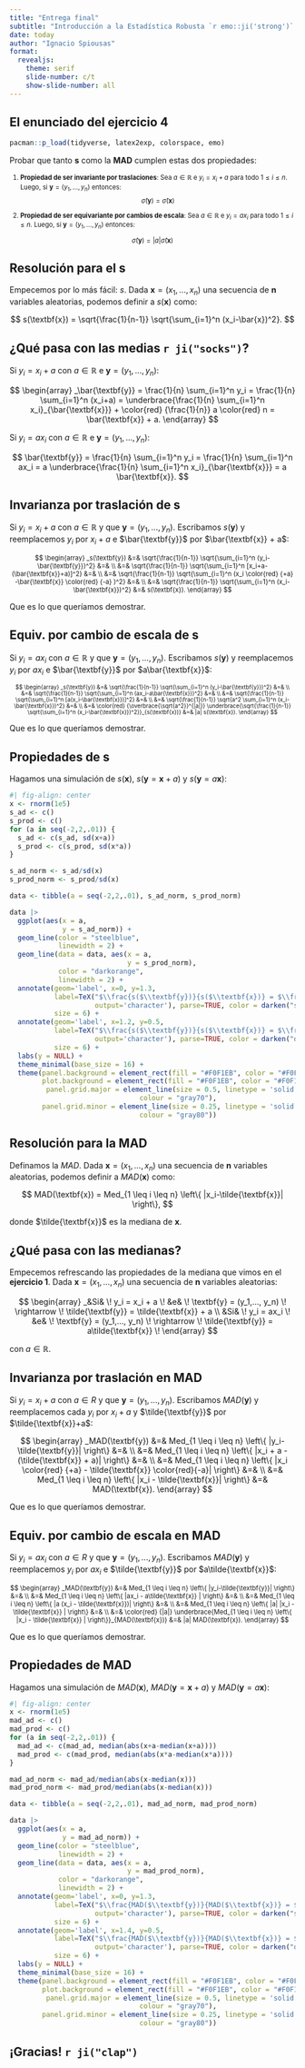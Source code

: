 ```yaml
---
title: "Entrega final"
subtitle: "Introducción a la Estadística Robusta `r emo::ji('strong')` (2024)"
date: today
author: "Ignacio Spiousas"
format:
  revealjs: 
    theme: serif
    slide-number: c/t
    show-slide-number: all
---
```


## El enunciado del **ejercicio 4**

```r
pacman::p_load(tidyverse, latex2exp, colorspace, emo)
```

Probar que tanto **s** como la **MAD** cumplen estas dos propiedades:

::: {style="font-size: 80%;"}

1. **Propiedad de ser invariante por traslaciones**: Sea $a \in \mathbb{R}$ e $y_i = x_i + a$ para todo $1 \leq i \leq n$. Luego, si $\textbf{y} = (y_1,..., y_n)$ entonces:
$$
\hat{\sigma}(\textbf{y}) = \hat{\sigma}(\textbf{x}) 
$$

2. **Propiedad de ser equivariante por cambios de escala**: Sea $a \in \mathbb{R}$ e $y_i = ax_i$ para todo $1 \leq i \leq n$. Luego, si $\textbf{y} = (y_1,..., y_n)$ entonces:

$$
\hat{\sigma}(\textbf{y}) = |a| \hat{\sigma}(\textbf{x}) 
$$
::: 

## Resolución para el **s**

Empecemos por lo más fácil: $s$. Dada $\textbf{x} = (x_1,..., x_n)$ una secuencia de **n** variables aleatorias, podemos definir a $s(\textbf{x})$ como:

$$
s(\textbf{x}) = \sqrt{\frac{1}{n-1}} \sqrt{\sum_{i=1}^n (x_i-\bar{x})^2}.
$$

## ¿Qué pasa con las medias `r ji("socks")`?

Si $y_i = x_i + a$ con $a \in \mathbb{R}$ e $\textbf{y} = (y_1,..., y_n)$:

$$
\begin{array}
_\bar{\textbf{y}} =  \frac{1}{n} \sum_{i=1}^n y_i =  \frac{1}{n}  \sum_{i=1}^n (x_i+a) =
\underbrace{\frac{1}{n} \sum_{i=1}^n x_i}_{\bar{\textbf{x}}} + \color{red} {\frac{1}{n}} a \color{red} n = \bar{\textbf{x}} + a.
\end{array}
$$

Si $y_i = ax_i$ con $a \in \mathbb{R}$ e $\textbf{y} = (y_1,..., y_n)$:

$$
\bar{\textbf{y}} = \frac{1}{n} \sum_{i=1}^n y_i = \frac{1}{n} \sum_{i=1}^n ax_i = a \underbrace{\frac{1}{n} \sum_{i=1}^n x_i}_{\bar{\textbf{x}}} = a \bar{\textbf{x}}.
$$

## Invarianza por traslación de **s**

Si $y_i = x_i + a$ con $a \in \mathbb{R}$ y que $\textbf{y} = (y_1,..., y_n)$. Escribamos $s(\textbf{y})$ y reemplacemos $y_i$ por $x_i+a$ e $\bar{\textbf{y}}$ por $\bar{\textbf{x}} + a$:

::: {style="font-size: 80%;"}

$$
\begin{array}
_s(\textbf{y}) &=& \sqrt{\frac{1}{n-1}} \sqrt{\sum_{i=1}^n (y_i-\bar{\textbf{y}})^2} &=& \\
&=& \sqrt{\frac{1}{n-1}} \sqrt{\sum_{i=1}^n [x_i+a-(\bar{\textbf{x}}+a)]^2} &=& \\
&=& \sqrt{\frac{1}{n-1}} \sqrt{\sum_{i=1}^n (x_i \color{red} {+a} -\bar{\textbf{x}} \color{red} {-a} )^2} &=& \\
&=& \sqrt{\frac{1}{n-1}} \sqrt{\sum_{i=1}^n (x_i-\bar{\textbf{x}})^2} &=& s(\textbf{x}).
\end{array}
$$
:::

Que es lo que queríamos demostrar.

## Equiv. por cambio de escala de **s**

Si $y_i = ax_i$ con $a \in \mathbb{R}$ y que $\textbf{y} = (y_1,..., y_n)$. Escribamos $s(\textbf{y})$ y reemplacemos $y_i$ por $ax_i$ e $\bar{\textbf{y}}$ por $a\bar{\textbf{x}}$:

::: {style="font-size: 70%;"}

$$
\begin{array}
_s(\textbf{y}) &=& \sqrt{\frac{1}{n-1}} \sqrt{\sum_{i=1}^n (y_i-\bar{\textbf{y}})^2} &=& \\
&=& \sqrt{\frac{1}{n-1}} \sqrt{\sum_{i=1}^n (ax_i-a\bar{\textbf{x}})^2} &=& \\
&=& \sqrt{\frac{1}{n-1}} \sqrt{\sum_{i=1}^n [a(x_i-\bar{\textbf{x}})]^2} &=& \\
&=& \sqrt{\frac{1}{n-1}} \sqrt{a^2 \sum_{i=1}^n (x_i-\bar{\textbf{x}})^2} &=& \\
&=& \color{red} {\overbrace{\sqrt{a^2}}^{|a|}} \underbrace{\sqrt{\frac{1}{n-1}} \sqrt{\sum_{i=1}^n (x_i-\bar{\textbf{x}})^2}}_{s(\textbf{x})} &=& |a| s(\textbf{x}).
\end{array}
$$

:::

Que es lo que queríamos demostrar.

## Propiedades de **s**

Hagamos una simulación de $s(\textbf{x})$, $s(\textbf{y}=\textbf{x}+a)$ y $s(\textbf{y}=a\textbf{x})$:

```r
#| fig-align: center
x <- rnorm(1e5)
s_ad <- c()
s_prod <- c()
for (a in seq(-2,2,.01)) {
  s_ad <- c(s_ad, sd(x+a))  
  s_prod <- c(s_prod, sd(x*a))  
}

s_ad_norm <- s_ad/sd(x)
s_prod_norm <- s_prod/sd(x)

data <- tibble(a = seq(-2,2,.01), s_ad_norm, s_prod_norm)

data |>
  ggplot(aes(x = a,
             y = s_ad_norm)) +
  geom_line(color = "steelblue", 
            linewidth = 2) +
  geom_line(data = data, aes(x = a,
                             y = s_prod_norm), 
            color = "darkorange", 
            linewidth = 2) + 
  annotate(geom='label', x=0, y=1.3, 
           label=TeX("$\\frac{s($\\textbf{y})}{s($\\textbf{x})} = $\\frac{s($\\textbf{x+a})}{s($\\textbf{x})}=1", 
                     output='character'), parse=TRUE, color = darken("steelblue"), fill = darken("#F0F1EB", amount = .02),
           size = 6) +
  annotate(geom='label', x=1.2, y=0.5, 
           label=TeX("$\\frac{s($\\textbf{y})}{s($\\textbf{x})} = $\\frac{s($\\textbf{ax})}{s($\\textbf{x})}=|a|", 
                     output='character'), parse=TRUE, color = darken("darkorange"), fill = darken("#F0F1EB", amount = .02),
           size = 6) +
  labs(y = NULL) +
  theme_minimal(base_size = 16) +
  theme(panel.background = element_rect(fill = "#F0F1EB", color = "#F0F1EB"),
        plot.background = element_rect(fill = "#F0F1EB", color = "#F0F1EB"),
         panel.grid.major = element_line(size = 0.5, linetype = 'solid',
                                colour = "gray70"), 
        panel.grid.minor = element_line(size = 0.25, linetype = 'solid',
                                colour = "gray80"))
```


## Resolución para la **MAD**

Definamos la $MAD$. Dada $\textbf{x} = (x_1,..., x_n)$ una secuencia de **n** variables aleatorias, podemos definir a $MAD(\textbf{x})$ como:

$$
MAD(\textbf{x}) = Med_{1 \leq i \leq n} \left\{ |x_i-\tilde{\textbf{x}}| \right\},
$$

donde $\tilde{\textbf{x}}$ es la mediana de $\textbf{x}$.

## ¿Qué pasa con las medianas?

Empecemos refrescando las propiedades de la mediana que vimos en el **ejercicio 1**. Dada $\textbf{x} = (x_1,..., x_n)$ una secuencia de **n** variables aleatorias:

$$
\begin{array}
_&Si& \! y_i = x_i + a \! &e& \! \textbf{y} = (y_1,..., y_n) \! \rightarrow \! \tilde{\textbf{y}} = \tilde{\textbf{x}} + a \\
&Si& \! y_i = ax_i \! &e& \! \textbf{y} = (y_1,..., y_n) \! \rightarrow \! \tilde{\textbf{y}} = a\tilde{\textbf{x}} \!
\end{array}
$$

con $a \in \mathbb{R}$.

## Invarianza por traslación en **MAD**

Si $y_i = x_i + a$ con $a \in R$ y que $\textbf{y} = (y_1,..., y_n)$. Escribamos $MAD(\textbf{y})$ y reemplacemos cada $y_i$ por $x_i + a$ y $\tilde{\textbf{y}}$ por $\tilde{\textbf{x}}+a$:

$$
\begin{array}
_MAD(\textbf{y}) &=& Med_{1 \leq i \leq n} \left\{ |y_i-\tilde{\textbf{y}}| \right\} &=& \\
&=& Med_{1 \leq i \leq n} \left\{ |x_i + a - (\tilde{\textbf{x}} + a)| \right\} &=& \\
&=& Med_{1 \leq i \leq n} \left\{ |x_i \color{red} {+a} - \tilde{\textbf{x}}  \color{red}{-a}| \right\} &=& \\
&=& Med_{1 \leq i \leq n} \left\{ |x_i - \tilde{\textbf{x}}| \right\} &=& MAD(\textbf{x}).
\end{array}
$$

Que es lo que queríamos demostrar.

## Equiv. por cambio de escala en **MAD**


Si $y_i = ax_i$ con $a \in R$ y que $\textbf{y} = (y_1,..., y_n)$. Escribamos $MAD(\textbf{y})$ y reemplacemos $y_i$ por $ax_i$ e $\tilde{\textbf{y}}$ por $a\tilde{\textbf{x}}$:

::: {style="font-size: 80%;"}
$$
\begin{array}
_MAD(\textbf{y}) &=& Med_{1 \leq i \leq n} \left\{ |y_i-\tilde{\textbf{y}}| \right\} &=& \\
&=& Med_{1 \leq i \leq n} \left\{ |ax_i - a\tilde{\textbf{x}} | \right\} &=& \\
&=& Med_{1 \leq i \leq n} \left\{ |a (x_i - \tilde{\textbf{x}})| \right\} &=& \\
&=& Med_{1 \leq i \leq n} \left\{ |a| |x_i - \tilde{\textbf{x}} | \right\} &=& \\
&=& \color{red} {|a|} \underbrace{Med_{1 \leq i \leq n} \left\{ |x_i - \tilde{\textbf{x}} | \right\}}_{MAD(\textbf{x})} &=& |a| MAD(\textbf{x}).
\end{array}
$$
:::

Que es lo que queríamos demostrar.

## Propiedades de **MAD**

Hagamos una simulación de $MAD(\textbf{x})$, $MAD(\textbf{y}=\textbf{x}+a)$ y $MAD(\textbf{y}=a\textbf{x})$:

```r
#| fig-align: center
x <- rnorm(1e5)
mad_ad <- c()
mad_prod <- c()
for (a in seq(-2,2,.01)) {
  mad_ad <- c(mad_ad, median(abs(x+a-median(x+a))))  
  mad_prod <- c(mad_prod, median(abs(x*a-median(x*a))))  
}

mad_ad_norm <- mad_ad/median(abs(x-median(x)))
mad_prod_norm <- mad_prod/median(abs(x-median(x)))

data <- tibble(a = seq(-2,2,.01), mad_ad_norm, mad_prod_norm)

data |>
  ggplot(aes(x = a,
             y = mad_ad_norm)) +
  geom_line(color = "steelblue", 
            linewidth = 2) +
  geom_line(data = data, aes(x = a,
                             y = mad_prod_norm), 
            color = "darkorange", 
            linewidth = 2) + 
  annotate(geom='label', x=0, y=1.3, 
           label=TeX("$\\frac{MAD($\\textbf{y})}{MAD($\\textbf{x})} = $\\frac{MAD($\\textbf{x+a})}{MAD($\\textbf{x})}=1", 
                     output='character'), parse=TRUE, color = darken("steelblue"), fill = darken("#F0F1EB", amount = .02),
           size = 6) +
  annotate(geom='label', x=1.4, y=0.5, 
           label=TeX("$\\frac{MAD($\\textbf{y})}{MAD($\\textbf{x})} = $\\frac{MAD($\\textbf{ax})}{MAD($\\textbf{x})}=|a|", 
                     output='character'), parse=TRUE, color = darken("darkorange"), fill = darken("#F0F1EB", amount = .02),
           size = 6) +
  labs(y = NULL) +
  theme_minimal(base_size = 16) +
  theme(panel.background = element_rect(fill = "#F0F1EB", color = "#F0F1EB"),
        plot.background = element_rect(fill = "#F0F1EB", color = "#F0F1EB"),
         panel.grid.major = element_line(size = 0.5, linetype = 'solid',
                                colour = "gray70"), 
        panel.grid.minor = element_line(size = 0.25, linetype = 'solid',
                                colour = "gray80"))
```

## ¡Gracias! `r ji("clap")` {.center}